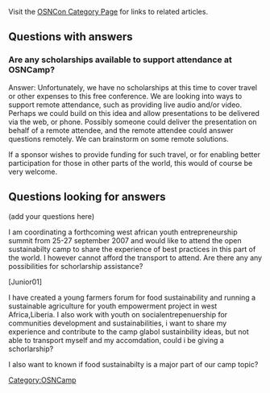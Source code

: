 {{OSNCon navbar}}

Visit the [[:Category:OSNCamp|OSNCon Category Page]] for links to related articles.

==Questions with answers==
===Are any scholarships available to support attendance at OSNCamp?===
Answer: Unfortunately, we have no scholarships at this time to cover travel or other expenses to this free conference.  We are looking into ways to support remote attendance, such as providing live audio and/or video.  Perhaps we could build on this idea and allow presentations to be delivered via the web, or phone.  Possibly someone could deliver the presentation on behalf of a remote attendee, and the remote attendee could answer questions remotely.  We can brainstorm on some remote solutions.

If a sponsor wishes to provide funding for such travel, or for enabling better participation for those in other parts of the world, this would of course be very welcome.

==Questions looking for answers==
(add your questions here)

[[Category:OSNCamp]]
I am coordinating a forthcoming west african youth entrepreneurship summit from 25-27 september 2007 and would like to attend the open sustainabilty camp to share the experience of best practices in this part of the world. I however cannot afford the transport to attend. Are there any any possibilities for schorlarship assistance?


[Junior01]

I have created a young farmers forum for food sustainability and running a sustainable agriculture for youth empowerment project in west Africa,Liberia. I also work with youth on socialentrepenuership for communities development and sustainabilities, i want to share my experience and contribute to the camp glabol sustainbility ideas, but not able to transport myself and my accomdation, could i be giving a schorlarship?

I also want to known if food sustainabilty is a major part of our camp topic?